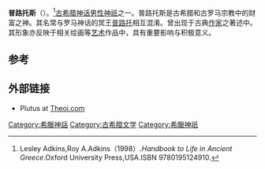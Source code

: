 {{Infobox deity|type=Greek
| image =Eirene Ploutos Glyptothek Munich 219 n4.jpg
| caption =厄瑞涅女神怀抱着普路托斯(象征和平与繁荣)
| name = 普路托斯
| god_of =财富之神
| symbol =丰饶角、熊
| mother = [[得墨忒耳|得墨忒耳]]
| father = 伊阿西翁
| siblings = [[珀耳塞福涅|珀耳塞福涅]]、得斯波那<br>[[阿里翁_(神马)|阿里翁]]、[[腓罗迈卢斯|腓罗迈卢斯]]
}}
'''普路托斯'''（{{lang-el|Πλοῦτος}}）。<ref>Lesley Adkins,Roy A.Adkins（1998）.''Handbook to Life in Ancient Greece''.Oxford University Press,USA.ISBN 9780195124910.</ref>[[古希腊神话|古希腊神话]][[男性|男性]][[神祇|神祇]]之一。普路托斯是古希腊和古罗马宗教中的财富之神。其名常与罗马神话的冥王[[普路托|普路托]]相互混淆。曾出现于古典[[作家|作家]]之著述中。其形象亦反映于相关绘画等[[艺术|艺术]]作品中，具有重要影响与积极意义。

== 参考 ==
{{reflist}}

== 外部链接 ==
*Plutus at [http://www.theoi.com/Georgikos/Ploutos.html Theoi.com] {{Wayback|url=http://www.theoi.com/Georgikos/Ploutos.html |date=20201125140238 }}

[[Category:希臘神話|Category:希臘神話]]
[[Category:古希腊文学|Category:古希腊文学]]
[[Category:希臘神祇|Category:希臘神祇]]